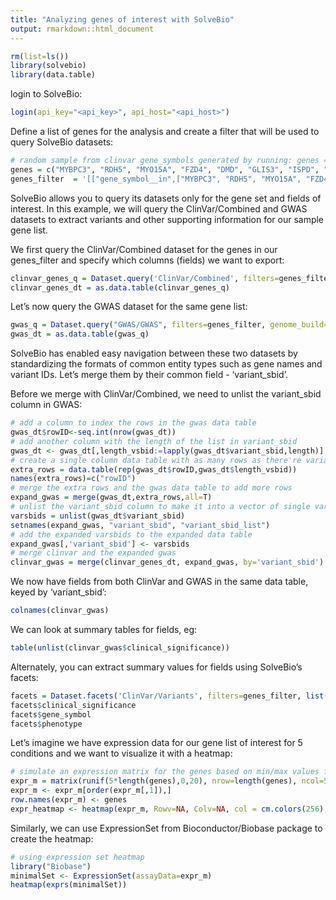 ```yaml
---
title: "Analyzing genes of interest with SolveBio"
output: rmarkdown::html_document
---
```

```r
rm(list=ls())
library(solvebio)
library(data.table)
```
login to SolveBio:
```r
login(api_key="<api_key>", api_host="<api_host>")
```
Define a list of genes for the analysis and create a filter that will be used to query SolveBio datasets:
```r
# random sample from clinvar gene_symbols generated by running: genes = sample(unlist(combined_dt[,gene_symbol]),15)
genes = c("MYBPC3", "RDH5", "MYO15A", "FZD4", "DMD", "GLIS3", "ISPD", "C3", "APOB", "ATP6V0A2", "KIF5A", "SNCA", "LDLR", "ANK1", "FBN2")
genes_filter  = '[["gene_symbol__in",["MYBPC3", "RDH5", "MYO15A", "FZD4", "DMD", "GLIS3", "ISPD", "C3", "APOB", "ATP6V0A2", "KIF5A", "SNCA", "LDLR", "ANK1", "FBN2"]]]'
```
SolveBio allows you to query its datasets only for the gene set and fields of interest. In this example, we will query the ClinVar/Combined and GWAS datasets to extract variants and other supporting information for our sample gene list. 

We first query the ClinVar/Combined dataset for the genes in our genes_filter and specify which columns (fields) we want to export:
```r
clinvar_genes_q = Dataset.query('ClinVar/Combined', filters=genes_filter, fields=c("variant_sbid", "phenotype", "clinical_significance", "gene_symbol"), paginate=TRUE)
clinvar_genes_dt = as.data.table(clinvar_genes_q)
```
Let's now query the GWAS dataset for the same gene list:
```r
gwas_q = Dataset.query("GWAS/GWAS", filters=genes_filter, genome_build="GRCh37", paginate=TRUE)
gwas_dt = as.data.table(gwas_q)
```
SolveBio has enabled easy navigation between these two datasets by standardizing the formats of common entity types such as gene names and variant IDs. Let's merge them by their common field - 'variant_sbid'.

Before we merge with ClinVar/Combined, we need to unlist the variant_sbid column in GWAS:
```r
# add a column to index the rows in the gwas data table
gwas_dt$rowID<-seq.int(nrow(gwas_dt))
# add another column with the length of the list in variant_sbid
gwas_dt <- gwas_dt[,length_vsbid:=lapply(gwas_dt$variant_sbid,length)]
# create a single column data table with as many rows as there're variant sbids
extra_rows = data.table(rep(gwas_dt$rowID,gwas_dt$length_vsbid))
names(extra_rows)=c("rowID")
# merge the extra rows and the gwas data table to add more rows
expand_gwas = merge(gwas_dt,extra_rows,all=T)
# unlist the variant_sbid column to make it into a vector of single variant_sbid values
varsbids = unlist(gwas_dt$variant_sbid)
setnames(expand_gwas, "variant_sbid", "variant_sbid_list")
# add the expanded varsbids to the expanded data table
expand_gwas[,'variant_sbid'] <- varsbids
# merge clinvar and the expanded gwas
clinvar_gwas = merge(clinvar_genes_dt, expand_gwas, by='variant_sbid')
```
We now have fields from both ClinVar and GWAS in the same data table, keyed by 'variant_sbid':
```r
colnames(clinvar_gwas)
```
We can look at summary tables for fields, eg:
```r
table(unlist(clinvar_gwas$clinical_significance))
```
Alternately, you can extract summary values for fields using SolveBio's facets:
```r
facets = Dataset.facets('ClinVar/Variants', filters=genes_filter, list("clinical_significance", "gene_symbol", "phenotype"))
facets$clinical_significance
facets$gene_symbol
facets$phenotype
```
Let's imagine we have expression data for our gene list of interest for 5 conditions and we want to visualize it with a heatmap:
```r
# simulate an expression matrix for the genes based on min/max values from a real expression dataset:
expr_m = matrix(runif(5*length(genes),0,20), nrow=length(genes), ncol=5)
expr_m <- expr_m[order(expr_m[,1]),]
row.names(expr_m) <- genes
expr_heatmap <- heatmap(expr_m, Rowv=NA, Colv=NA, col = cm.colors(256), scale="column", margins=c(5,10))
```

Similarly, we can use ExpressionSet from Bioconductor/Biobase package to create the heatmap:
```r
# using expression set heatmap
library("Biobase")
minimalSet <- ExpressionSet(assayData=expr_m)
heatmap(exprs(minimalSet))
```


